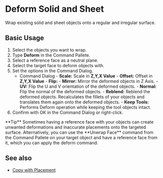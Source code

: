 
# Deform Solid and Sheet 

<Reference shortcut="" command="Deform" button="" />

Wrap existing solid and sheet objects onto a regular and irregular surface.

## Basic Usage

1. Select the objects you want to wrap.
2. Type **Deform** in the Command Pallete.
3. Select a reference face as a neutral plane.
4. Select the target face to deform objects with.
5. Set the options in the Command Dialog.
    - <Kst>Command Dialog</Kst>
          - **Scale:** Scale in **Z,Y,X Value**
          - **Offset:** Offset in **Z,Y,X Value**
          - **Flip:** 
                - **Mirror:** Mirror the deformed objects in Z Axis.
                - **UV:** Flip the U and V orientation of the deformed objects.
                - **Normal:** Flip the normal of the deformed objects.
          - **Reblend:** Reblend the deformed objects. Recalculates the fillets of your objects and translates them again onto the deformed objects.
          <VideoPlayer fileName="deform-solid-reblend"/>
          - **Keep Tools:** Performs Deform operation while keeping the tool objects intact.
6. Confirm with OK in the Command Dialog or right-click.

<VideoPlayer fileName="deform-solid"/>

<Callout type="info" emoji="💡">
      **Tip**
      Sometimes having a reference face with your objects can create unwanted deformations and inaccurate placements onto the targeted surface. 
      Alternatively, you can use the **Unwrap Face** command from the Command Pallete on your target object and have a reference face from it, which you can apply the deform command.
      <VideoPlayer fileName="deform-solid-unwrap"/>
</Callout>

## See also
- [Copy with Placement](/common/copy-with-placement)